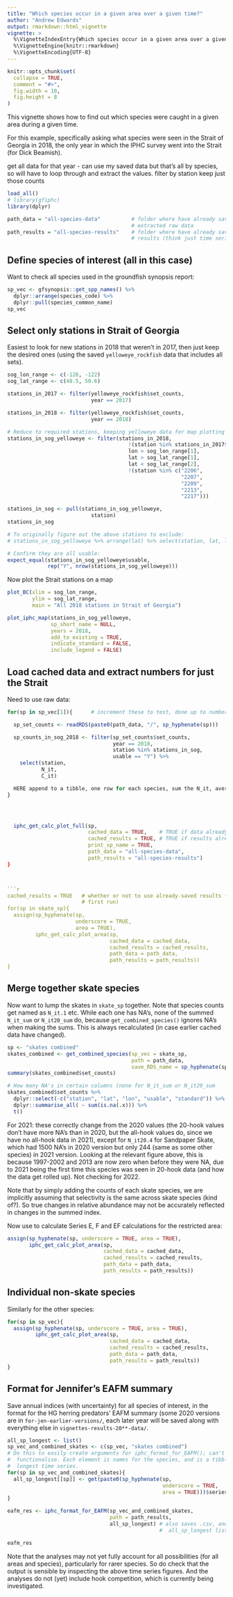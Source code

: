 ```yaml
---
title: "Which species occur in a given area over a given time?"
author: "Andrew Edwards"
output: rmarkdown::html_vignette
vignette: >
  %\VignetteIndexEntry{Which species occur in a given area over a given time?}
  %\VignetteEngine{knitr::rmarkdown}
  %\VignetteEncoding{UTF-8}
---
```


```r
knitr::opts_chunk$set(
  collapse = TRUE,
  comment = "#>",
  fig.width = 10,
  fig.height = 8
)
```

This vignette shows how to find out which species were caught in a given area
during a given time.

For this example, specifically asking what species were seen in the Strait of
Georgia in 2018, the only year in which the IPHC survey went into the
Strait (for Dick Beamish).




get all data for that year - can use my saved data but that's all by species, so
will have to loop through and extract the values.
 filter by station
 keep just those counts

```r
load_all()
# library(gfiphc)
library(dplyr)

path_data = "all-species-data"          # folder where have already saved
                                        # extracted raw data
path_results = "all-species-results"    # folder where have already saved
                                        # results (think just time series though)
```

## Define species of interest (all in this case)

Want to check all species used in the groundfish synopsis report:
```r
sp_vec <- gfsynopsis::get_spp_names() %>%
  dplyr::arrange(species_code) %>%
  dplyr::pull(species_common_name)
sp_vec
```

## Select only stations in Strait of Georgia

Easiest to look for new stations in 2018 that weren't in 2017, then just keep
the desired ones (using the saved `yelloweye_rockfish` data that includes all sets).

```r
sog_lon_range <- c(-126, -122)
sog_lat_range <- c(48.5, 50.6)

stations_in_2017 <- filter(yelloweye_rockfish$set_counts,
                           year == 2017)

stations_in_2018 <- filter(yelloweye_rockfish$set_counts,
                           year == 2018)

# Reduce to required stations, keeping yelloweye data for map plotting
stations_in_sog_yelloweye <- filter(stations_in_2018,
                                       !(station %in% stations_in_2017$station),
                                       lon > sog_lon_range[1],
                                       lat > sog_lat_range[1],
                                       lat < sog_lat_range[2],
                                       !(station %in% c("2206",
                                                        "2207",
                                                        "2209",
                                                        "2213",
                                                        "2217")))

stations_in_sog <- pull(stations_in_sog_yelloweye,
                           station)
stations_in_sog

# To originally figure out the above stations to exclude:
# stations_in_sog_yelloweye %>% arrange(lat) %>% select(station, lat, lon) %>% as.data.frame()

# Confirm they are all usable:
expect_equal(stations_in_sog_yelloweye$usable,
             rep("Y", nrow(stations_in_sog_yelloweye)))
```

Now plot the Strait stations on a map

```r
plot_BC(xlim = sog_lon_range,
        ylim = sog_lat_range,
        main = "All 2018 stations in Strait of Georgia")

plot_iphc_map(stations_in_sog_yelloweye,
              sp_short_name = NULL,
              years = 2018,
              add_to_existing = TRUE,
              indicate_standard = FALSE,
              include_legend = FALSE)
```

## Load cached data and extract numbers for just the Strait

Need to use raw data:

```r
for(sp in sp_vec[1]){      # increment these to test, done up to number shown

  sp_set_counts <- readRDS(paste0(path_data, "/", sp_hyphenate(sp)))

  sp_counts_in_sog_2018 <- filter(sp_set_counts$set_counts,
                                  year == 2018,
                                  station %in% stations_in_sog,
                                  usable == "Y") %>%
    select(station,
           N_it,
           C_it)

  HERE append to a tibble, one row for each species, sum the N_it, average the C_it
}




  iphc_get_calc_plot_full(sp,
                          cached_data = TRUE,    # TRUE if data already saved
                          cached_results = TRUE, # TRUE if results already saved
                          print_sp_name = TRUE,
                          path_data = "all-species-data",
                          path_results = "all-species-results")
}



```r
cached_results = TRUE   # whether or not to use already-saved results (FALSE for
                        # first run)
for(sp in skate_sp){
  assign(sp_hyphenate(sp,
                      underscore = TRUE,
                      area = TRUE),
         iphc_get_calc_plot_area(sp,
                                 cached_data = cached_data,
                                 cached_results = cached_results,
                                 path_data = path_data,
                                 path_results = path_results))
}
```






## Merge together skate species

Now want to lump the skates in `skate_sp` together. Note that species counts get
named as `N_it.1` etc. While each one has NA's, none of the summed `N_it_sum` or
`N_it20_sum` do, because `get_combined_species()` ignores NA's when making the
sums. This is always recalculated (in case earlier cached data have changed).

```r
sp <- "skates combined"
skates_combined <- get_combined_species(sp_vec = skate_sp,
                                        path = path_data,
                                        save_RDS_name = sp_hyphenate(sp))
summary(skates_combined$set_counts)

# How many NA's in certain columns (none for N_it_sum or N_it20_sum
skates_combined$set_counts %>%
  dplyr::select(-c("station", "lat", "lon", "usable", "standard")) %>%
  dplyr::summarise_all( ~ sum(is.na(.x))) %>%
  t()
```
For 2021: these correctly change from the 2020 values (the 20-hook values don't
have more NA's than in 2020, but the all-hook values do, since we have no
all-hook data in 2021), except for `N_it20.4` for Sandpaper Skate, which had
1500 NA's in 2020 version but only 244 (same as some other species) in 2021
version. Looking at the relevant figure above, this is because 1997-2002 and
2013 are now zero when before they were NA, due to 2021 being the first
time this species was seen in 20-hook data (and how the data get rolled up). Not
checking for 2022.

Note that by simply adding the counts of each skate species, we are
implicitly assuming that selectivity is the same across skate species (kind of?). So true
changes in relative abundance may not be accurately reflected in changes in the
summed index.
<!-- Started an example: We are summing relative indices, so if one species (call it 'roller skate') is twice as
abundant as another (call it 'ice skate') but
has half the selectivity then their relative catch rates (fish per 100 hooks)
will be equal at, say, 1 fish per 100 hooks, given a summed rate of 2 fish per
100 hooks. But if roller skates double in abundance then ...  -->

Now use to calculate Series E, F and EF calculations for the restricted area:
```r
assign(sp_hyphenate(sp, underscore = TRUE, area = TRUE),
       iphc_get_calc_plot_area(sp,
                               cached_data = cached_data,
                               cached_results = cached_results,
                               path_data = path_data,
                               path_results = path_results))
```


## Individual non-skate species

Similarly for the other species:
```r
for(sp in sp_vec){
  assign(sp_hyphenate(sp, underscore = TRUE, area = TRUE),
         iphc_get_calc_plot_area(sp,
                                 cached_data = cached_data,
                                 cached_results = cached_results,
                                 path_data = path_data,
                                 path_results = path_results))
}
```

## Format for Jennifer's EAFM summary

Save annual indices (with uncertainty) for all species of interest, in the
format for the HG herring predators' EAFM summary (some 2020 versions are in `for-jen-earlier-versions/`,
each later year will be saved along with everything else in `vignettes-results-20**-data/`.

```r
all_sp_longest <- list()
sp_vec_and_combined_skates <- c(sp_vec, "skates combined")
# Do this to easily create arguments for iphc_format_for_EAFM(); can't easily
#  functionalise. Each element is names for the species, and is a tibble of
#  longest time series.
for(sp in sp_vec_and_combined_skates){
  all_sp_longest[[sp]] <- get(paste0(sp_hyphenate(sp,
                                                  underscore = TRUE,
                                                  area = TRUE)))$series_longest$ser_longest
}

eafm_res <- iphc_format_for_EAFM(sp_vec_and_combined_skates,
                                 path = path_results,
                                 all_sp_longest) # also saves .csv, and .rds of
                                                 #  all_sp_longest list

eafm_res
```

Note that the analyses may not yet fully account for all possibilities (for all
areas and species), particularly for rarer species. So do check that the output
is sensible by inspecting the above time series figures. And the analyses do not
(yet) include hook competition, which is currently being investigated.
